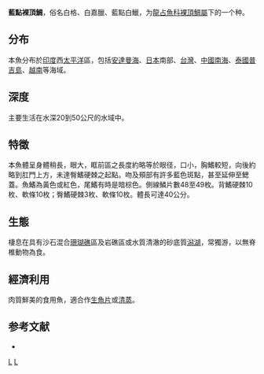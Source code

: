 {{Speciesbox 
| genus = Gymnocranius
| species = microdon
| status = NE
| authority = [[Bleeker|Bleeker]], 1851
| synonyms = *''Dentex microdon''<br /><small>Bleeker, 1851</small> 
*''Gymnocranium microdon''<br /><small>Bleeker, 1851</small>
}}
'''藍點裸頂鯛'''，俗名白格、白嘉臘、藍點白鱲，为[[龍占魚科|龍占魚科]][[裸頂鯛屬|裸頂鯛屬]]下的一个种。

==分布==
本魚分布於[[印度|印度]]西[[太平洋|太平洋]]區，包括[[安達曼海|安達曼海]]、[[日本|日本]]南部、[[台灣|台灣]]、[[中國|中國]][[南海|南海]]、[[泰國|泰國]][[普吉島|普吉島]]、[[越南|越南]]等海域。

==深度==
主要生活在水深20到50公尺的水域中。

==特徵==
本魚體呈身體稍長，眼大，眶前區之長度約略等於眼径，口小，胸鰭較短，向後約略到肛門上方，未達臀鰭硬棘之起點。吻及頰部有許多藍色斑點，甚至延伸至鰓蓋。魚鰭為黃色或紅色，尾鰭有時是暗棕色。側線鱗片數48至49枚。背鰭硬棘10枚、軟條10枚；臀鰭硬棘3枚、軟條10枚。體長可達40公分。

==生態==
棲息在具有沙石混合[[珊瑚礁|珊瑚礁]]區及岩礁區或水質清澈的砂底質[[潟湖|潟湖]]，常獨游，以無脊椎動物為食。

==經濟利用==
肉質鮮美的食用魚，適合作[[生魚片|生魚片]]或[[清蒸|清蒸]]。

==参考文献==
* {{TaiBNET| zh=藍點白鱲 | id=395345 | binomial=Gymnocranius microdon | authority=Bleeker, 1851 | var= | accessdate=2013-01-24}}
{{reflist}}
{{Taxonbar}}

[[Category:食用鱼|L]]
[[Category:裸頂鯛屬|L]]